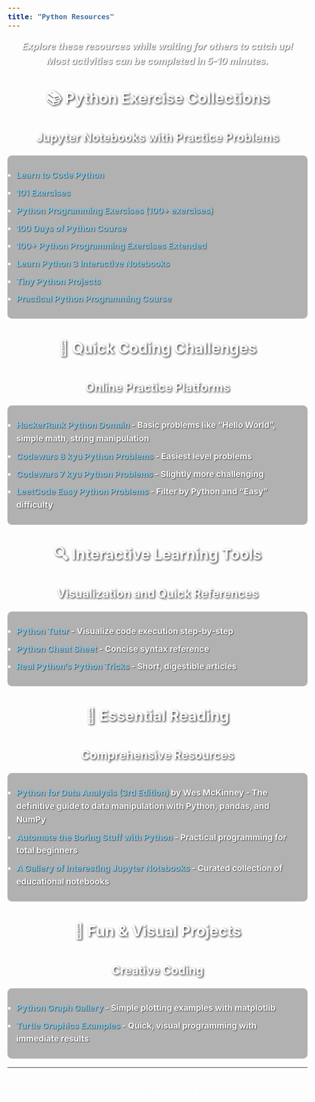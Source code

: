 ---
title: "Python Resources"
---

<style>
body {
  background-image: url('mcnair.jpg');
  background-repeat: no-repeat;
  background-position: center;
  background-size: cover;
  background-attachment: fixed;
  color: white;
  font-weight: bold;
  font-size: 1.2em;
  line-height: 1.6;
}

h1, h2, h3 {
  color: white;
  font-weight: bold;
  text-align: center;
  text-shadow: 2px 2px 4px rgba(0,0,0,0.8);
}

h1 {
  font-size: 2.5em;
  margin-bottom: 30px;
}

h2 {
  font-size: 1.8em;
  margin-top: 40px;
  margin-bottom: 20px;
  border-bottom: 2px solid white;
  padding-bottom: 10px;
}

h3 {
  font-size: 1.4em;
  margin-top: 30px;
  margin-bottom: 15px;
}

a {
  color: #87CEEB !important;
  font-weight: bold;
  text-decoration: none;
  text-shadow: 1px 1px 2px rgba(0,0,0,0.8);
}

a:hover {
  color: #FFD700 !important;
  text-decoration: underline;
}

ul {
  background-color: rgba(0,0,0,0.3);
  padding: 20px;
  border-radius: 10px;
  margin: 20px 0;
}

li {
  margin: 10px 0;
  text-shadow: 1px 1px 2px rgba(0,0,0,0.8);
}

.section-description {
  font-style: italic;
  text-align: center;
  margin-bottom: 20px;
  font-size: 1.1em;
  text-shadow: 1px 1px 2px rgba(0,0,0,0.8);
}
</style>

<div class="section-description">
Explore these resources while waiting for others to catch up!<br>
Most activities can be completed in 5-10 minutes.
</div>

## 📚 Python Exercise Collections

### Jupyter Notebooks with Practice Problems

- [Learn to Code Python](https://colab.research.google.com/github/ryanorsinger/learn-to-code-python-workshop/blob/main/intro-to-python.ipynb)
- [101 Exercises](https://colab.research.google.com/github/ryanorsinger/101-exercises/blob/main/101-exercises.ipynb)
- [Python Programming Exercises (100+ exercises)](https://colab.research.google.com/github/zhiwehu/Python-programming-exercises/blob/master/)
- [100 Days of Python Course](https://colab.research.google.com/github/talkpython/100daysofcode-with-python-course/blob/master/)
- [100+ Python Programming Exercises Extended](https://colab.research.google.com/github/darkprinx/100-plus-Python-programming-exercises-extended/blob/master/)
- [Learn Python 3 Interactive Notebooks](https://colab.research.google.com/github/jerry-git/learn-python3/blob/master/)
- [Tiny Python Projects](https://colab.research.google.com/github/kyclark/tiny_python_projects/blob/master/)
- [Practical Python Programming Course](https://colab.research.google.com/github/dabeaz-course/practical-python/blob/master/)

## 🧠 Quick Coding Challenges

### Online Practice Platforms
- [HackerRank Python Domain](https://www.hackerrank.com/domains/python) - Basic problems like "Hello World", simple math, string manipulation
- [Codewars 8 kyu Python Problems](https://www.codewars.com/kata/search/python?q=&r%5B%5D=-8&tags=Fundamentals&beta=false) - Easiest level problems
- [Codewars 7 kyu Python Problems](https://www.codewars.com/kata/search/python?q=&r%5B%5D=-7&tags=Fundamentals&beta=false) - Slightly more challenging
- [LeetCode Easy Python Problems](https://leetcode.com/problemset/all/?difficulty=Easy&listId=wpwgkgt) - Filter by Python and "Easy" difficulty

## 🔍 Interactive Learning Tools

### Visualization and Quick References
- [Python Tutor](http://pythontutor.com/) - Visualize code execution step-by-step
- [Python Cheat Sheet](https://www.python-cheatsheet.org/) - Concise syntax reference
- [Real Python's Python Tricks](https://realpython.com/python-tricks/) - Short, digestible articles

## 📖 Essential Reading

### Comprehensive Resources
- [Python for Data Analysis (3rd Edition)](https://wesmckinney.com/book/) by Wes McKinney - The definitive guide to data manipulation with Python, pandas, and NumPy
- [Automate the Boring Stuff with Python](https://automatetheboringstuff.com/) - Practical programming for total beginners
- [A Gallery of Interesting Jupyter Notebooks](https://github.com/jupyter/jupyter/wiki/A-gallery-of-interesting-Jupyter-Notebooks) - Curated collection of educational notebooks

## 🎨 Fun & Visual Projects

### Creative Coding
- [Python Graph Gallery](https://python-graph-gallery.com/) - Simple plotting examples with matplotlib
- [Turtle Graphics Examples](https://docs.python.org/3/library/turtle.html) - Quick, visual programming with immediate results

---

<div style="text-align: center; margin-top: 40px; font-style: italic;">
Happy Learning! 🐍✨
</div>